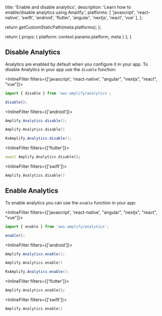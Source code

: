 
  title: 'Enable and disable analytics',
  description: 'Learn how to enable/disable analytics using Amplify.',
  platforms: [
    'javascript',
    'react-native',
    'swift',
    'android',
    'flutter',
    'angular',
    'nextjs',
    'react',
    'vue'
  ],
};

  return getCustomStaticPath(meta.platforms);
};

  return {
    props: {
      platform: context.params.platform,
      meta
    }
  };
}

## Disable Analytics

Analytics are enabled by default when you configure it in your app. To disable Analytics in your app use the `disable` function:

<InlineFilter filters={['javascript', 'react-native', "angular", "nextjs", "react", "vue"]}>
```javascript title="src/index.js"
import { disable } from 'aws-amplify/analytics';

disable();
```
</InlineFilter>

<InlineFilter filters={['android']}>

<BlockSwitcher>
<Block name="Java">

```java
Amplify.Analytics.disable();
```

</Block>
<Block name="Kotlin">

```kotlin
Amplify.Analytics.disable()
```

</Block>
<Block name="RxJava">

```java
RxAmplify.Analytics.disable();
```

</Block>
</BlockSwitcher>
</InlineFilter>

<InlineFilter filters={['flutter']}>
```dart
await Amplify.Analytics.disable();
```
</InlineFilter>

<InlineFilter filters={['swift']}>
```swift
Amplify.Analytics.disable()
```
</InlineFilter>

## Enable Analytics

To enable analytics you can use the `enable` function in your app:

<InlineFilter filters={['javascript', 'react-native', "angular", "nextjs", "react", "vue"]}>
```javascript title="src/index.js"
import { enable } from 'aws-amplify/analytics';

enable();
```
</InlineFilter>

<InlineFilter filters={['android']}>
<BlockSwitcher>
<Block name="Java">

```java
Amplify.Analytics.enable();
```

</Block>
<Block name="Kotlin">

```kotlin
Amplify.Analytics.enable()
```

</Block>
<Block name="RxJava">

```java
RxAmplify.Analytics.enable();
```

</Block>
</BlockSwitcher>
</InlineFilter>

<InlineFilter filters={['flutter']}>
```dart
Amplify.Analytics.enable();
```
</InlineFilter>

<InlineFilter filters={['swift']}>
```swift
Amplify.Analytics.enable()
```
</InlineFilter>
